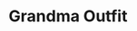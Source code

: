 ---
title: "Grandma Outfit"
meta_title: "Grandma Outfit craft"
description: "Craft de Grandma Outfit"
rank: "d"
draft: false
name: "Grandma Outfit"
recipe_img: "https://wiki.pokexgames.com/images/3/36/GrandmaOutfit.png"
level: 35
craft_time: 18000
result: 1
value_npc: 1
ingredients:
  - name: "Cloth"
    quantity: 10
    item_img: "https://wiki.pokexgames.com/images/5/51/Cloth.png"
    value_npc: 1
  - name: "Pumpkin Head"
    quantity: 1
    item_img: "https://wiki.pokexgames.com/images/e/ef/Pumpkin_Head.png"
    value_npc: 1
  - name: "Ghost Costume"
    quantity: 2
    item_img: "https://wiki.pokexgames.com/images/7/7d/Ghost_Costume.png"
    value_npc: 1
  - name: "Zombie Cap"
    quantity: 4
    item_img: "https://wiki.pokexgames.com/images/7/77/Zombie_Cap.png"
    value_npc: 1
  - name: "Future Orb"
    quantity: 100
    item_img: "https://wiki.pokexgames.com/images/8/86/FutureooOrb.png"
    value_npc: 1
  - name: "Traces of Ghost"
    quantity: 50
    item_img: "https://wiki.pokexgames.com/images/3/3c/Traces_Of_Ghost.png"
    value_npc: 1
  - name: "Miss Trace"
    quantity: 25
    item_img: "https://wiki.pokexgames.com/images/0/0e/Miss_Trace.png"
    value_npc: 1
  - name: "Refined Style Point"
    quantity: 200
    item_img: "https://wiki.pokexgames.com/images/6/6b/Refined_style_point.png"
    value_npc: 1
---